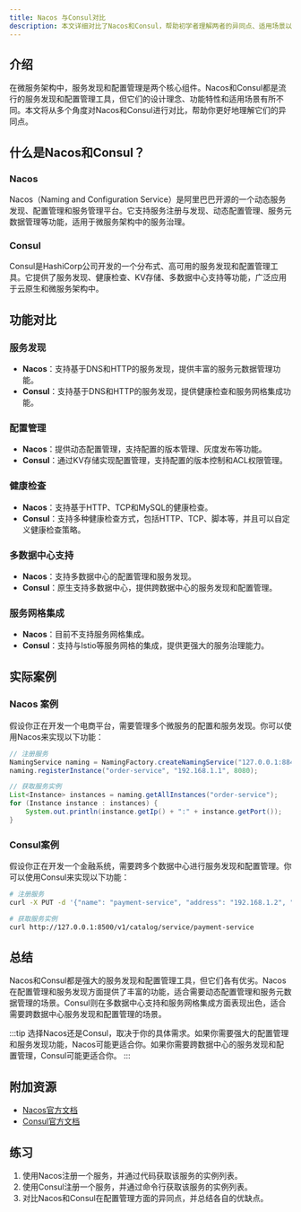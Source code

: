 ```yaml
---
title: Nacos 与Consul对比
description: 本文详细对比了Nacos和Consul，帮助初学者理解两者的异同点、适用场景以及如何选择适合的服务发现与配置管理工具。
---
```


## 介绍

在微服务架构中，服务发现和配置管理是两个核心组件。Nacos和Consul都是流行的服务发现和配置管理工具，但它们的设计理念、功能特性和适用场景有所不同。本文将从多个角度对Nacos和Consul进行对比，帮助你更好地理解它们的异同点。

## 什么是Nacos和Consul？

### Nacos
Nacos（Naming and Configuration Service）是阿里巴巴开源的一个动态服务发现、配置管理和服务管理平台。它支持服务注册与发现、动态配置管理、服务元数据管理等功能，适用于微服务架构中的服务治理。

### Consul
Consul是HashiCorp公司开发的一个分布式、高可用的服务发现和配置管理工具。它提供了服务发现、健康检查、KV存储、多数据中心支持等功能，广泛应用于云原生和微服务架构中。

## 功能对比

### 服务发现
- **Nacos**：支持基于DNS和HTTP的服务发现，提供丰富的服务元数据管理功能。
- **Consul**：支持基于DNS和HTTP的服务发现，提供健康检查和服务网格集成功能。

### 配置管理
- **Nacos**：提供动态配置管理，支持配置的版本管理、灰度发布等功能。
- **Consul**：通过KV存储实现配置管理，支持配置的版本控制和ACL权限管理。

### 健康检查
- **Nacos**：支持基于HTTP、TCP和MySQL的健康检查。
- **Consul**：支持多种健康检查方式，包括HTTP、TCP、脚本等，并且可以自定义健康检查策略。

### 多数据中心支持
- **Nacos**：支持多数据中心的配置管理和服务发现。
- **Consul**：原生支持多数据中心，提供跨数据中心的服务发现和配置管理。

### 服务网格集成
- **Nacos**：目前不支持服务网格集成。
- **Consul**：支持与Istio等服务网格的集成，提供更强大的服务治理能力。

## 实际案例

### Nacos 案例
假设你正在开发一个电商平台，需要管理多个微服务的配置和服务发现。你可以使用Nacos来实现以下功能：

```java
// 注册服务
NamingService naming = NamingFactory.createNamingService("127.0.0.1:8848");
naming.registerInstance("order-service", "192.168.1.1", 8080);

// 获取服务实例
List<Instance> instances = naming.getAllInstances("order-service");
for (Instance instance : instances) {
    System.out.println(instance.getIp() + ":" + instance.getPort());
}
```

### Consul案例
假设你正在开发一个金融系统，需要跨多个数据中心进行服务发现和配置管理。你可以使用Consul来实现以下功能：

```bash
# 注册服务
curl -X PUT -d '{"name": "payment-service", "address": "192.168.1.2", "port": 8080}' http://127.0.0.1:8500/v1/agent/service/register

# 获取服务实例
curl http://127.0.0.1:8500/v1/catalog/service/payment-service
```

## 总结

Nacos和Consul都是强大的服务发现和配置管理工具，但它们各有优劣。Nacos在配置管理和服务发现方面提供了丰富的功能，适合需要动态配置管理和服务元数据管理的场景。Consul则在多数据中心支持和服务网格集成方面表现出色，适合需要跨数据中心服务发现和配置管理的场景。

:::tip
选择Nacos还是Consul，取决于你的具体需求。如果你需要强大的配置管理和服务发现功能，Nacos可能更适合你。如果你需要跨数据中心的服务发现和配置管理，Consul可能更适合你。
:::

## 附加资源

- [Nacos官方文档](https://nacos.io/zh-cn/docs/what-is-nacos.html)
- [Consul官方文档](https://www.consul.io/docs)

## 练习

1. 使用Nacos注册一个服务，并通过代码获取该服务的实例列表。
2. 使用Consul注册一个服务，并通过命令行获取该服务的实例列表。
3. 对比Nacos和Consul在配置管理方面的异同点，并总结各自的优缺点。
